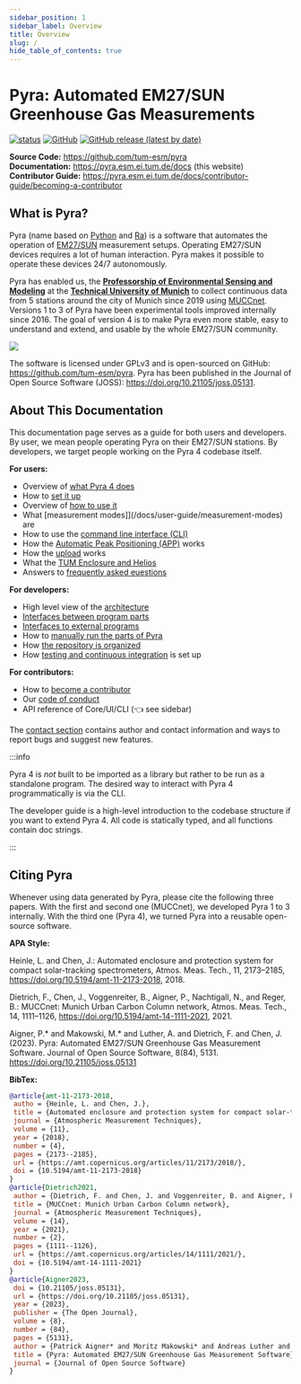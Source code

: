 ```yaml
---
sidebar_position: 1
sidebar_label: Overview
title: Overview
slug: /
hide_table_of_contents: true
---
```


# Pyra: Automated EM27/SUN Greenhouse Gas Measurements

[![status](https://joss.theoj.org/papers/d47b5197eb098bccfbd27b6a6c441cb4/status.svg)](https://joss.theoj.org/papers/d47b5197eb098bccfbd27b6a6c441cb4)
[![GitHub](https://img.shields.io/github/license/tum-esm/pyra?color=f43f5e&style=flat)](https://github.com/tum-esm/pyra/blob/main/LICENSE.md)
[![GitHub release (latest by date)](https://img.shields.io/github/v/release/tum-esm/pyra?display_name=tag&label=latest%20release&color=f43f5e&style=flat)](https://github.com/tum-esm/pyra/releases)

**Source Code:** https://github.com/tum-esm/pyra<br/>
**Documentation:** https://pyra.esm.ei.tum.de/docs (this website)<br/>
**Contributor Guide:** https://pyra.esm.ei.tum.de/docs/contributor-guide/becoming-a-contributor

## What is Pyra?

Pyra (name based on [Python](<https://en.wikipedia.org/wiki/Python_(programming_language)>) and [Ra](https://en.wikipedia.org/wiki/Ra)) is a software that automates the operation of [EM27/SUN](https://www.bruker.com/en/products-and-solutions/infrared-and-raman/remote-sensing/em27-sun-solar-absorption-spectrometer.html) measurement setups. Operating EM27/SUN devices requires a lot of human interaction. Pyra makes it possible to operate these devices 24/7 autonomously.

Pyra has enabled us, the **[Professorship of Environmental Sensing and Modeling](https://www.ee.cit.tum.de/en)** at the **[Technical University of Munich](https://www.tum.de/en)** to collect continuous data from 5 stations around the city of Munich since 2019 using [MUCCnet](https://atmosphere.ei.tum.de/). Versions 1 to 3 of Pyra have been experimental tools improved internally since 2016. The goal of version 4 is to make Pyra even more stable, easy to understand and extend, and usable by the whole EM27/SUN community.

<img src="/img/docs/muccnet-image-roof.jpg" className="tw-mb-2 tw-rounded-lg" />

The software is licensed under GPLv3 and is open-sourced on GitHub: https://github.com/tum-esm/pyra. Pyra has been published in the Journal of Open Source Software (JOSS): https://doi.org/10.21105/joss.05131.

## About This Documentation

This documentation page serves as a guide for both users and developers. By user, we mean people operating Pyra on their EM27/SUN stations. By developers, we target people working on the Pyra 4 codebase itself.

**For users:**

- Overview of [what Pyra 4 does](/docs/user-guide/functionality)
- How to [set it up](/docs/user-guide/setup)
- Overview of [how to use it](/docs/user-guide/usage-overview)
- What [measurement modes]](/docs/user-guide/measurement-modes) are
- How to use the [command line interface (CLI)](/docs/user-guide/command-line-interface)
- How the [Automatic Peak Positioning (APP)](/docs/user-guide/automatic-peak-positioning) works
- How the [upload](/docs/user-guide/upload) works
- What the [TUM Enclosure and Helios](/docs/user-guide/tum-enclosure-and-helios)
- Answers to [frequently asked euestions](/docs/user-guide/faq)

**For developers:**

- High level view of the [architecture](/docs/developer-guide/architecture)
- [Interfaces between program parts](/docs/developer-guide/internal-interfaces)
- [Interfaces to external programs](/docs/developer-guide/external-interfaces)
- How to [manually run the parts of Pyra](/docs/developer-guide/running-pyra-manually)
- How [the repository is organized](/docs/developer-guide/repository-organization)
- How [testing and continuous integration](/docs/developer-guide/testing-and-ci) is set up

**For contributors:**

- How to [become a contributor](/docs/contributor-guide/becoming-a-contributor)
- Our [code of conduct](/docs/contributor-guide/code-of-conduct)
- API reference of Core/UI/CLI (👈 see sidebar)

The [contact section](/docs/intro/contact) contains author and contact information and ways to report bugs and suggest new features.

:::info

Pyra 4 is _not_ built to be imported as a library but rather to be run as a standalone program. The desired way to interact with Pyra 4 programmatically
is via the CLI.

The developer guide is a high-level introduction to the codebase structure if you want to extend Pyra 4. All code is statically typed, and all functions contain doc strings.

:::

## Citing Pyra

Whenever using data generated by Pyra, please cite the following three papers. With the first and second one (MUCCnet), we developed Pyra 1 to 3 internally. With the third one (Pyra 4), we turned Pyra into a reusable open-source software.

**APA Style:**

Heinle, L. and Chen, J.: Automated enclosure and protection system for compact solar-tracking spectrometers, Atmos. Meas. Tech., 11, 2173–2185, https://doi.org/10.5194/amt-11-2173-2018, 2018.

Dietrich, F., Chen, J., Voggenreiter, B., Aigner, P., Nachtigall, N., and Reger, B.: MUCCnet: Munich Urban Carbon Column network, Atmos. Meas. Tech., 14, 1111–1126, https://doi.org/10.5194/amt-14-1111-2021, 2021.

Aigner, P.\* and Makowski, M.\* and Luther, A. and Dietrich, F. and Chen, J. (2023). Pyra: Automated EM27/SUN Greenhouse Gas Measurement Software. Journal of Open Source Software, 8(84), 5131. https://doi.org/10.21105/joss.05131

**BibTex:**

```bibtex
@article{amt-11-2173-2018,
 autho = {Heinle, L. and Chen, J.},
 title = {Automated enclosure and protection system for compact solar-tracking spectrometers},
 journal = {Atmospheric Measurement Techniques},
 volume = {11},
 year = {2018},
 number = {4},
 pages = {2173--2185},
 url = {https://amt.copernicus.org/articles/11/2173/2018/},
 doi = {10.5194/amt-11-2173-2018}
}
@article{Dietrich2021,
 author = {Dietrich, F. and Chen, J. and Voggenreiter, B. and Aigner, P. and Nachtigall, N. and Reger, B.},
 title = {MUCCnet: Munich Urban Carbon Column network},
 journal = {Atmospheric Measurement Techniques},
 volume = {14},
 year = {2021},
 number = {2},
 pages = {1111--1126},
 url = {https://amt.copernicus.org/articles/14/1111/2021/},
 doi = {10.5194/amt-14-1111-2021}
}
@article{Aigner2023,
 doi = {10.21105/joss.05131},
 url = {https://doi.org/10.21105/joss.05131},
 year = {2023},
 publisher = {The Open Journal},
 volume = {8},
 number = {84},
 pages = {5131},
 author = {Patrick Aigner* and Moritz Makowski* and Andreas Luther and Florian Dietrich and Jia Chen},
 title = {Pyra: Automated EM27/SUN Greenhouse Gas Measurement Software},
 journal = {Journal of Open Source Software}
}
```
